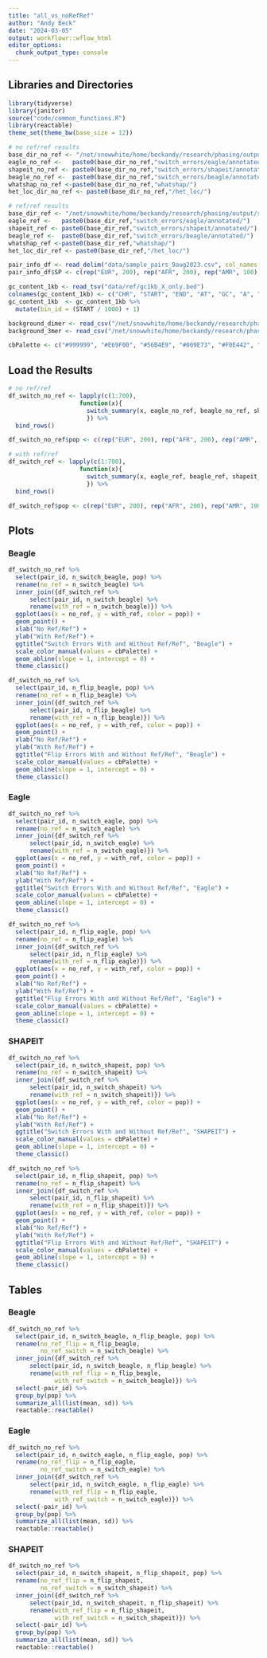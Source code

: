 ```yaml
---
title: "all_vs_noRefRef"
author: "Andy Beck"
date: "2024-03-05"
output: workflowr::wflow_html
editor_options:
  chunk_output_type: console
---
```


## Libraries and Directories

```r
library(tidyverse)
library(janitor)
source("code/common_functions.R")
library(reactable)
theme_set(theme_bw(base_size = 12))

# no ref/ref results
base_dir_no_ref <- "/net/snowwhite/home/beckandy/research/phasing/output/final_switch_errors/"
eagle_no_ref <-   paste0(base_dir_no_ref,"switch_errors/eagle/annotated/")
shapeit_no_ref <- paste0(base_dir_no_ref,"switch_errors/shapeit/annotated/")
beagle_no_ref <-  paste0(base_dir_no_ref,"switch_errors/beagle/annotated/")
whatshap_no_ref <-paste0(base_dir_no_ref,"whatshap/")
het_loc_dir_no_ref <- paste0(base_dir_no_ref,"/het_loc/")

# ref/ref results
base_dir_ref <- "/net/snowwhite/home/beckandy/research/phasing/output/switch_errors/"
eagle_ref <-   paste0(base_dir_ref,"switch_errors/eagle/annotated/")
shapeit_ref <- paste0(base_dir_ref,"switch_errors/shapeit/annotated/")
beagle_ref <-  paste0(base_dir_ref,"switch_errors/beagle/annotated/")
whatshap_ref <-paste0(base_dir_ref,"whatshap/")
het_loc_dir_ref <- paste0(base_dir_ref,"/het_loc/")

pair_info_df <- read_delim("data/sample_pairs_9aug2023.csv", col_names = c("POP", "ID1", "ID2"))
pair_info_df$SP <- c(rep("EUR", 200), rep("AFR", 200), rep("AMR", 100), rep("EAS", 100), rep("SAS", 100))

gc_content_1kb <- read_tsv("data/ref/gc1kb_X_only.bed")
colnames(gc_content_1kb) <- c("CHR", "START", "END", "AT", "GC", "A", "C", "G", "T", "TOTAL", "OTHER", "LENGTH")
gc_content_1kb  <- gc_content_1kb %>%
  mutate(bin_id = (START / 1000) + 1)

background_dimer <- read_csv("/net/snowwhite/home/beckandy/research/phasing/output/background_rates/dimer.csv")
background_3mer <- read_csv("/net/snowwhite/home/beckandy/research/phasing/output/background_rates/3mer.csv")

cbPalette <- c("#999999", "#E69F00", "#56B4E9", "#009E73", "#F0E442", "#0072B2", "#D55E00", "#CC79A7")
```

## Load the Results

```r
# no ref/ref
df_switch_no_ref <- lapply(c(1:700), 
                    function(x){
                      switch_summary(x, eagle_no_ref, beagle_no_ref, shapeit_no_ref, gc_content_1kb, het_loc_dir_no_ref)
                      }) %>%
  bind_rows()

df_switch_no_ref$pop <- c(rep("EUR", 200), rep("AFR", 200), rep("AMR", 100), rep("EAS", 100), rep("SAS", 100))

# with ref/ref
df_switch_ref <- lapply(c(1:700), 
                    function(x){
                      switch_summary(x, eagle_ref, beagle_ref, shapeit_ref, gc_content_1kb, het_loc_dir_ref)
                      }) %>%
  bind_rows()

df_switch_ref$pop <- c(rep("EUR", 200), rep("AFR", 200), rep("AMR", 100), rep("EAS", 100), rep("SAS", 100))
```

## Plots

### Beagle

```r
df_switch_no_ref %>%
  select(pair_id, n_switch_beagle, pop) %>%
  rename(no_ref = n_switch_beagle) %>%
  inner_join({df_switch_ref %>%
      select(pair_id, n_switch_beagle) %>% 
      rename(with_ref = n_switch_beagle)}) %>%
  ggplot(aes(x = no_ref, y = with_ref, color = pop)) +
  geom_point() +
  xlab("No Ref/Ref") +
  ylab("With Ref/Ref") +
  ggtitle("Switch Errors With and Without Ref/Ref", "Beagle") +
  scale_color_manual(values = cbPalette) +
  geom_abline(slope = 1, intercept = 0) +
  theme_classic()
```

```r
df_switch_no_ref %>%
  select(pair_id, n_flip_beagle, pop) %>%
  rename(no_ref = n_flip_beagle) %>%
  inner_join({df_switch_ref %>%
      select(pair_id, n_flip_beagle) %>% 
      rename(with_ref = n_flip_beagle)}) %>%
  ggplot(aes(x = no_ref, y = with_ref, color = pop)) +
  geom_point() +
  xlab("No Ref/Ref") +
  ylab("With Ref/Ref") +
  ggtitle("Flip Errors With and Without Ref/Ref", "Beagle") +
  scale_color_manual(values = cbPalette) +
  geom_abline(slope = 1, intercept = 0) +
  theme_classic()
```

### Eagle

```r
df_switch_no_ref %>%
  select(pair_id, n_switch_eagle, pop) %>%
  rename(no_ref = n_switch_eagle) %>%
  inner_join({df_switch_ref %>%
      select(pair_id, n_switch_eagle) %>% 
      rename(with_ref = n_switch_eagle)}) %>%
  ggplot(aes(x = no_ref, y = with_ref, color = pop)) +
  geom_point() +
  xlab("No Ref/Ref") +
  ylab("With Ref/Ref") +
  ggtitle("Switch Errors With and Without Ref/Ref", "Eagle") +
  scale_color_manual(values = cbPalette) +
  geom_abline(slope = 1, intercept = 0) +
  theme_classic()
```

```r
df_switch_no_ref %>%
  select(pair_id, n_flip_eagle, pop) %>%
  rename(no_ref = n_flip_eagle) %>%
  inner_join({df_switch_ref %>%
      select(pair_id, n_flip_eagle) %>% 
      rename(with_ref = n_flip_eagle)}) %>%
  ggplot(aes(x = no_ref, y = with_ref, color = pop)) +
  geom_point() +
  xlab("No Ref/Ref") +
  ylab("With Ref/Ref") +
  ggtitle("Flip Errors With and Without Ref/Ref", "Eagle") +
  scale_color_manual(values = cbPalette) +
  geom_abline(slope = 1, intercept = 0) +
  theme_classic()
```

### SHAPEIT

```r
df_switch_no_ref %>%
  select(pair_id, n_switch_shapeit, pop) %>%
  rename(no_ref = n_switch_shapeit) %>%
  inner_join({df_switch_ref %>%
      select(pair_id, n_switch_shapeit) %>% 
      rename(with_ref = n_switch_shapeit)}) %>%
  ggplot(aes(x = no_ref, y = with_ref, color = pop)) +
  geom_point() +
  xlab("No Ref/Ref") +
  ylab("With Ref/Ref") +
  ggtitle("Switch Errors With and Without Ref/Ref", "SHAPEIT") +
  scale_color_manual(values = cbPalette) +
  geom_abline(slope = 1, intercept = 0) +
  theme_classic()
```

```r
df_switch_no_ref %>%
  select(pair_id, n_flip_shapeit, pop) %>%
  rename(no_ref = n_flip_shapeit) %>%
  inner_join({df_switch_ref %>%
      select(pair_id, n_flip_shapeit) %>% 
      rename(with_ref = n_flip_shapeit)}) %>%
  ggplot(aes(x = no_ref, y = with_ref, color = pop)) +
  geom_point() +
  xlab("No Ref/Ref") +
  ylab("With Ref/Ref") +
  ggtitle("Flip Errors With and Without Ref/Ref", "SHAPEIT") +
  scale_color_manual(values = cbPalette) +
  geom_abline(slope = 1, intercept = 0) +
  theme_classic()
```

## Tables

### Beagle

```r
df_switch_no_ref %>%
  select(pair_id, n_switch_beagle, n_flip_beagle, pop) %>%
  rename(no_ref_flip = n_flip_beagle,
         no_ref_switch = n_switch_beagle) %>%
  inner_join({df_switch_ref %>%
      select(pair_id, n_switch_beagle, n_flip_beagle) %>% 
      rename(with_ref_flip = n_flip_beagle,
             with_ref_switch = n_switch_beagle)}) %>%
  select(-pair_id) %>%
  group_by(pop) %>%
  summarize_all(list(mean, sd)) %>%
  reactable::reactable()
```

### Eagle

```r
df_switch_no_ref %>%
  select(pair_id, n_switch_eagle, n_flip_eagle, pop) %>%
  rename(no_ref_flip = n_flip_eagle,
         no_ref_switch = n_switch_eagle) %>%
  inner_join({df_switch_ref %>%
      select(pair_id, n_switch_eagle, n_flip_eagle) %>% 
      rename(with_ref_flip = n_flip_eagle,
             with_ref_switch = n_switch_eagle)}) %>%
  select(-pair_id) %>%
  group_by(pop) %>%
  summarize_all(list(mean, sd)) %>%
  reactable::reactable()
```

### SHAPEIT

```r
df_switch_no_ref %>%
  select(pair_id, n_switch_shapeit, n_flip_shapeit, pop) %>%
  rename(no_ref_flip = n_flip_shapeit,
         no_ref_switch = n_switch_shapeit) %>%
  inner_join({df_switch_ref %>%
      select(pair_id, n_switch_shapeit, n_flip_shapeit) %>% 
      rename(with_ref_flip = n_flip_shapeit,
             with_ref_switch = n_switch_shapeit)}) %>%
  select(-pair_id) %>%
  group_by(pop) %>%
  summarize_all(list(mean, sd)) %>%
  reactable::reactable()
```

